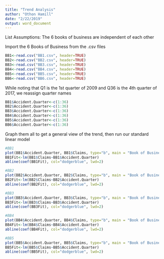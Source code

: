 ```yaml
---
title: "Trend Analysis"
author: "Othon Hamill"
date: "2/22/2019"
output: word_document
---
```


List Assumptions:
The 6 books of business are independent of each other


Import the 6 Books of Business from the .csv files
```r
BB1<-read.csv("BB1.csv", header=TRUE)
BB2<-read.csv("BB2.csv", header=TRUE)
BB3<-read.csv("BB3.csv", header=TRUE)
BB4<-read.csv("BB4.csv", header=TRUE)
BB5<-read.csv("BB5.csv", header=TRUE)
BB6<-read.csv("BB6.csv", header=TRUE)
```

While noting that Q1 is the 1st quarter of 2009 and Q36 is the 4th quarter of 2017, we reassign quarter names
```r
BB1$Accident.Quarter<-c(1:36)
BB2$Accident.Quarter<-c(1:36)
BB3$Accident.Quarter<-c(1:36)
BB4$Accident.Quarter<-c(1:36)
BB5$Accident.Quarter<-c(1:36)
BB6$Accident.Quarter<-c(1:36)
```


Graph them all to get a general view of the trend, then run our standard linear model
```r
#BB1
plot(BB1$Accident.Quarter, BB1$Claims, type="b", main = "Book of Business #1")
BB1Fit<-lm(BB1$Claims~BB1$Accident.Quarter)
abline(coef(BB1Fit), col="dodgerblue", lwd=2)

#BB2
plot(BB2$Accident.Quarter, BB2$Claims, type="b", main = "Book of Business #2")
BB2Fit<-lm(BB2$Claims~BB2$Accident.Quarter)
abline(coef(BB2Fit), col="dodgerblue", lwd=2)

#BB3
plot(BB3$Accident.Quarter, BB3$Claims, type="b", main = "Book of Business #3")
BB3Fit<-lm(BB3$Claims~BB3$Accident.Quarter)
abline(coef(BB3Fit), col="dodgerblue", lwd=2)

#BB4
plot(BB4$Accident.Quarter, BB4$Claims, type="b", main = "Book of Business #4")
BB4Fit<-lm(BB4$Claims~BB4$Accident.Quarter)
abline(coef(BB4Fit), col="dodgerblue", lwd=2)

#BB5
plot(BB5$Accident.Quarter, BB5$Claims, type="b", main = "Book of Business #5")
BB5Fit<-lm(BB5$Claims~BB5$Accident.Quarter)
abline(coef(BB5Fit), col="dodgerblue", lwd=2)
```





